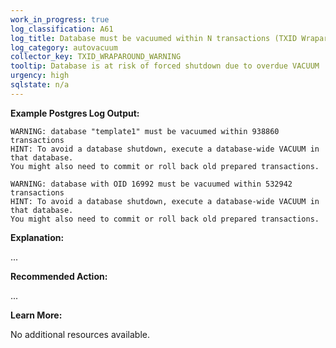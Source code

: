 ```yaml
---
work_in_progress: true
log_classification: A61
log_title: Database must be vacuumed within N transactions (TXID Wraparound Warning)
log_category: autovacuum
collector_key: TXID_WRAPAROUND_WARNING
tooltip: Database is at risk of forced shutdown due to overdue VACUUM
urgency: high
sqlstate: n/a
---
```


**Example Postgres Log Output:**

```
WARNING: database "template1" must be vacuumed within 938860 transactions
HINT: To avoid a database shutdown, execute a database-wide VACUUM in that database.
You might also need to commit or roll back old prepared transactions.
```

```
WARNING: database with OID 16992 must be vacuumed within 532942 transactions
HINT: To avoid a database shutdown, execute a database-wide VACUUM in that database.
You might also need to commit or roll back old prepared transactions.
```

**Explanation:**

...

**Recommended Action:**

...

**Learn More:**

No additional resources available.
